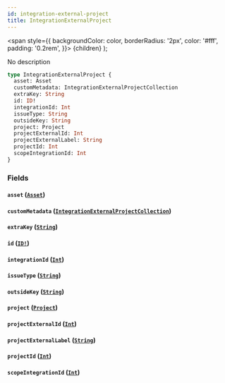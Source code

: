 ```yaml
---
id: integration-external-project
title: IntegrationExternalProject
---
```


<span
style={{
      backgroundColor: color,
      borderRadius: '2px',
      color: '#fff',
      padding: '0.2rem',
    }}>
{children}
</span>
);

No description

```graphql
type IntegrationExternalProject {
  asset: Asset
  customMetadata: IntegrationExternalProjectCollection
  extraKey: String
  id: ID!
  integrationId: Int
  issueType: String
  outsideKey: String
  project: Project
  projectExternalId: Int
  projectExternalLabel: String
  projectId: Int
  scopeIntegrationId: Int
}
```

### Fields

#### `asset` ([`Asset`](/api/graphql/documentation/objects/asset))

#### `customMetadata` ([`IntegrationExternalProjectCollection`](/api/graphql/documentation/objects/integration-external-project-collection))

#### `extraKey` ([`String`](/api/graphql/documentation/scalars/string))

#### `id` ([`ID!`](/api/graphql/documentation/scalars/id))

#### `integrationId` ([`Int`](/api/graphql/documentation/scalars/int))

#### `issueType` ([`String`](/api/graphql/documentation/scalars/string))

#### `outsideKey` ([`String`](/api/graphql/documentation/scalars/string))

#### `project` ([`Project`](/api/graphql/documentation/objects/project))

#### `projectExternalId` ([`Int`](/api/graphql/documentation/scalars/int))

#### `projectExternalLabel` ([`String`](/api/graphql/documentation/scalars/string))

#### `projectId` ([`Int`](/api/graphql/documentation/scalars/int))

#### `scopeIntegrationId` ([`Int`](/api/graphql/documentation/scalars/int))
